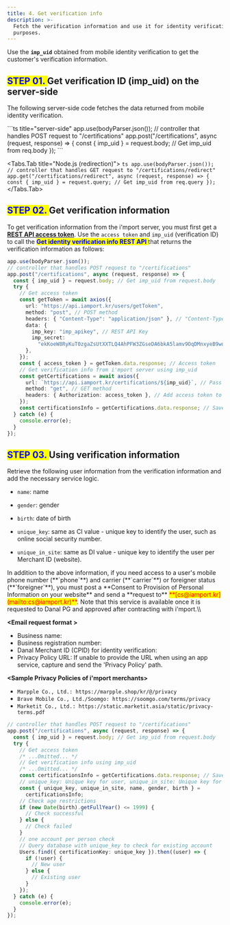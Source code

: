 ```yaml
---
title: 4. Get verification info
description: >-
  Fetch the verification information and use it for identity verification
  purposes.
---
```



Use the **`imp_uid`** obtained from mobile identity verification to get the customer's verification
information.

## <mark style="color:blue;"> **STEP 01.** </mark> Get verification ID (imp\_uid) on the server-side

The following server-side code fetches the data returned from mobile identity verification.

<Tabs>
  <Tabs.Tab title="Node.js (popup)">
    ```ts title="server-side"
    app.use(bodyParser.json());
    // controller that handles POST request to "/certifications"
    app.post("/certifications", async (request, response) => {
      const { imp_uid } = request.body; // Get imp_uid from req.body
    });
    ```
  </Tabs.Tab>

  <Tabs.Tab title="Node.js (redirection)">
    ```ts
    app.use(bodyParser.json());
    // controller that handles GET request to "/certifications/redirect"
    app.get("/certifications/redirect", async (request, response) => {
      const { imp_uid } = request.query; // Get imp_uid from req.query
    });
    ```
  </Tabs.Tab>
</Tabs>

## <mark style="color:blue;"> **STEP 02.** </mark> Get verification information

To get verification information from the i'mport server, you must first get a [**REST API access token**](../../../api/rest-api-access-token). Use the `access token` and `imp_uid` (verification ID) to call the <mark style="color:blue;"> **Get identity verification info REST API** </mark> that returns the verification information as follows:

```ts title="sever-side"
app.use(bodyParser.json());
// controller that handles POST request to "/certifications"
app.post("/certifications", async (request, response) => {
  const { imp_uid } = request.body; // Get imp_uid from request.body
  try {
    // Get access token
    const getToken = await axios({
      url: "https://api.iamport.kr/users/getToken",
      method: "post", // POST method
      headers: { "Content-Type": "application/json" }, // "Content-Type": "application/json"
      data: {
        imp_key: "imp_apikey", // REST API Key
        imp_secret:
          "ekKoeW8RyKuT0zgaZsUtXXTLQ4AhPFW3ZGseDA6bkA5lamv9OqDMnxyeB9wqOsuO9W3Mx9YSJ4dTqJ3f", // REST API Secret
      },
    });
    const { access_token } = getToken.data.response; // Access token
    // Get verification info from i'mport server using imp_uid
    const getCertifications = await axios({
      url: `https://api.iamport.kr/certifications/${imp_uid}`, // Pass imp_uid
      method: "get", // GET method
      headers: { Authorization: access_token }, // Add access token to Authorization header
    });
    const certificationsInfo = getCertifications.data.response; // Save verification info
  } catch (e) {
    console.error(e);
  }
});
```

## <mark style="color:blue;"> **STEP 03.** </mark> Using verification information

Retrieve the following user information from the verification information and add the necessary
service logic.

- `name`: name

- `gender`: gender

- `birth`: date of birth

- `unique_key`: same as CI value - unique key to identify the user,
  such as online social security number.

- `unique_in_site`: same as DI value - unique key to identify the user per Merchant ID (website).

<Hint style="info">
  In addition to the above information, if you need access to a user's mobile phone number (**`phone`**) and carrier (**`carrier`**) or foreigner status (**`foreigner`**), you must post a **Consent to Provision of Personal Information on your website** and send a **request to** <mark style="color:red;">**[cs@iamport.kr](mailto:cs@iamport.kr)**</mark>. Note that this service is available once it is requested to Danal PG and approved after contracting with i'mport.\\

  **\<Email request format >**

  - Business name:
  - Business registration number:
  - Danal Merchant ID (CPID) for identity verification:
  - Privacy Policy URL: If unable to provide the URL when using an app service, capture and send the 'Privacy Policy' path.

  **\<Sample Privacy Policies of i'mport merchants>**

  - `Marpple Co., Ltd.: https://marpple.shop/kr/@/privacy`
  - `Brave Mobile Co., Ltd./Soomgo: https://soomgo.com/terms/privacy`
  - `Marketit Co., Ltd.: https://static.marketit.asia/static/privacy-terms.pdf`
</Hint>

```ts title="Node.js"
// controller that handles POST request to "/certifications"
app.post("/certifications", async (request, response) => {
  const { imp_uid } = request.body; // Get imp_uid from request.body
  try {
    // Get access token
    /* ...Omitted... */
    // Get verification info using imp_uid
    /* ...Omitted... */
    const certificationsInfo = getCertifications.data.response; // Save verification info
    // unique_key: Unique key for user, unique_in_site: Unique key for user per site
    const { unique_key, unique_in_site, name, gender, birth } =
      certificationsInfo;
    // Check age restrictions
    if (new Date(birth).getFullYear() <= 1999) {
      // Check successful
    } else {
      // Check failed
    }
    // one account per person check
    // Query database with unique_key to check for existing account
    Users.find({ certificationKey: unique_key }).then((user) => {
      if (!user) {
        // New user
      } else {
        // Existing user
      }
    });
  } catch (e) {
    console.error(e);
  }
});
```

